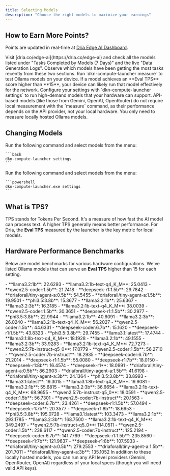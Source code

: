 ```yaml
---
title: Selecting Models
description: "Choose the right models to maximize your earnings"
---
```


## How to Earn More Points?

Points are updated in real-time at [Dria Edge AI Dashboard](https://dria.co/edge-ai).

<Steps>
  <Step title="Check Active Models">
    Visit [dria.co/edge-ai](https://dria.co/edge-ai) and check all the models listed under "Tasks Completed by Models (7 Days)" and the live "Data Generation Logs".
  </Step>
  <Step title="Identify High-Demand Models">
    Observe which models have been getting the most tasks recently from these two sections.
  </Step>
  <Step title="Test Your Hardware">
    Run `dkn-compute-launcher measure` to test Ollama models on your device.
  </Step>
  <Step title="Check Performance">
    If a model achieves an **Eval TPS** score higher than **15**, your device can likely run that model effectively for the network.
  </Step>
  <Step title="Start Running the Model">
    Configure your settings with `dkn-compute-launcher settings` to run high-demand models that your hardware can support.
  </Step>
</Steps>

<Note>
  API-based models (like those from Gemini, OpenAI, OpenRouter) do not require local measurement with the `measure` command, as their performance depends on the API provider, not your local hardware. You only need to measure locally hosted Ollama models.
</Note>

## Changing Models

<Tabs>
  <Tab title="Linux / macOS">
    Run the following command and select models from the menu:
    
    ```bash
    dkn-compute-launcher settings
    ```
  </Tab>
  <Tab title="Windows">
    Run the following command and select models from the menu:
    
    ```powershell
    dkn-compute-launcher.exe settings
    ```
  </Tab>
</Tabs>

## What is TPS?

TPS stands for Tokens Per Second. It's a measure of how fast the AI model can process text. A higher TPS generally means better performance. For Dria, the **Eval TPS** measured by the launcher is the key metric for local models.

## Hardware Performance Benchmarks

Below are model benchmarks for various hardware configurations. We've listed Ollama models that can serve an **Eval TPS** higher than 15 for each setting.

<AccordionGroup>
  <Accordion title="8 vCPUs and 16 GB of RAM">
    - **llama3.2:1b**: 22.6293
    - **llama3.2:1b-text-q4_K_M**: 25.0413
    - **qwen2.5-coder:1.5b**: 21.7418
    - **deepseek-r1:1.5b**: 29.7842
    - **driaforall/tiny-agent-a:0.5b**: 54.5455
    - **driaforall/tiny-agent-a:1.5b**: 19.9501
  </Accordion>
  
  <Accordion title="16 vCPUs and 32 GB of RAM">
    - **phi3.5:3.8b**: 15.3677
    - **llama3.2:1b**: 25.6367
    - **llama3.2:3b**: 16.3185
    - **llama3.2:1b-text-q4_K_M**: 38.0039
    - **qwen2.5-coder:1.5b**: 30.3651
    - **deepseek-r1:1.5b**: 30.2977
  </Accordion>
  
  <Accordion title="32 vCPUs and 64 GB of RAM">
    - **phi3.5:3.8b**: 22.9944
    - **llama3.2:1b**: 40.6091
    - **llama3.2:3b**: 26.0240
    - **llama3.2:1b-text-q4_K_M**: 56.2027
    - **qwen2.5-coder:1.5b**: 44.6331
    - **deepseek-coder:6.7b**: 15.1620
    - **deepseek-r1:1.5b**: 43.8323
  </Accordion>
  
  <Accordion title="48 vCPUs and 96 GB of RAM">
    - **phi3.5:3.8b**: 29.7455
    - **llama3.1:latest**: 17.4744
    - **llama3.1:8b-text-q4_K_M**: 18.1928
    - **llama3.2:1b**: 49.1555
    - **llama3.2:3b**: 33.9283
    - **llama3.2:1b-text-q4_K_M**: 72.7273
    - **qwen2.5:7b-instruct-q5_0**: 17.0779
    - **qwen2.5-coder:1.5b**: 56.2710
    - **qwen2.5-coder:7b-instruct**: 18.2935
    - **deepseek-coder:6.7b**: 21.2014
    - **deepseek-r1:1.5b**: 55.0080
    - **deepseek-r1:7b**: 18.0150
    - **deepseek-r1:8b**: 16.4574
    - **deepseek-r1**: 18.0991
    - **driaforall/tiny-agent-a:0.5b**: 86.2903
    - **driaforall/tiny-agent-a:1.5b**: 41.6198
    - **driaforall/tiny-agent-a:3b**: 24.1364
  </Accordion>
  
  <Accordion title="64 vCPUs and 128 GB of RAM">
    - **phi3.5:3.8b**: 33.8993
    - **llama3.1:latest**: 19.3015
    - **llama3.1:8b-text-q4_K_M**: 19.9081
    - **llama3.2:1b**: 55.6815
    - **llama3.2:3b**: 36.6654
    - **llama3.2:1b-text-q4_K_M**: 68.9655
    - **qwen2.5:7b-instruct-q5_0**: 18.0591
    - **qwen2.5-coder:1.5b**: 56.7301
    - **qwen2.5-coder:7b-instruct**: 20.1563
    - **deepseek-coder:6.7b**: 23.4261
    - **deepseek-r1:1.5b**: 57.0494
    - **deepseek-r1:7b**: 20.3577
    - **deepseek-r1:8b**: 18.6653
  </Accordion>
  
  <Accordion title="GPU: RTX3090">
    - **phi3.5:3.8b**: 195.0728
    - **llama3.1:latest**: 103.3473
    - **llama3.2:1b**: 293.1785
    - **llama3.2:3b**: 168.7500
    - **llama3.2:1b-text-q4_K_M**: 349.2497
    - **qwen2.5:7b-instruct-q5_0**: 114.0511
    - **qwen2.5-coder:1.5b**: 238.6117
    - **qwen2.5-coder:7b-instruct**: 125.2194
    - **deepseek-coder:6.7b**: 141.7769
    - **deepseek-r1:1.5b**: 235.8560
    - **deepseek-r1:7b**: 121.9637
    - **deepseek-r1:8b**: 107.5933
    - **driaforall/tiny-agent-a:0.5b**: 279.2553
    - **driaforall/tiny-agent-a:1.5b**: 201.7011
    - **driaforall/tiny-agent-a:3b**: 135.1052
  </Accordion>
</AccordionGroup>

<Note>
  In addition to these locally hosted models, you can run any API level providers (Gemini, OpenRouter, OpenAI) regardless of your local specs (though you will need valid API keys).
</Note> 